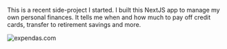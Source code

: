 This is a recent side-project I started. I built this NextJS app to manage my own personal finances. It tells me when and how much to pay off credit cards, transfer to retirement savings and more.

![expendas.com](https://res.cloudinary.com/doqodlq85/image/upload/v1635206100/claybell-net/expendas/expendas-gif.gif)
